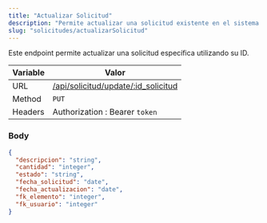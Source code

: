 ```yaml
---
title: "Actualizar Solicitud"
description: "Permite actualizar una solicitud existente en el sistema."
slug: "solicitudes/actualizarSolicitud"
---
```


Este endpoint permite actualizar una solicitud específica utilizando su ID.

| Variable | Valor                                                                      |
| -------- | -------------------------------------------------------------------------- |
| URL      | [/api/solicitud/update/:id_solicitud](/api/solicitud/update/:id_solicitud) |
| Method   | `PUT`                                                                      |
| Headers  | Authorization : Bearer `token`                                             |

### Body

```json
{
  "descripcion": "string",
  "cantidad": "integer",
  "estado": "string",
  "fecha_solicitud": "date",
  "fecha_actualizacion": "date",
  "fk_elemento": "integer",
  "fk_usuario": "integer"
}
```

